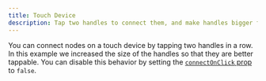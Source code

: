 ```yaml
---
title: Touch Device
description: Tap two handles to connect them, and make handles bigger for smaller devices
---
```



You can connect nodes on a touch device by tapping two handles in a row. In this example we increased the size of the handles so that they are better tappable. You can disable this behavior by setting the [`connectOnClick` prop](/api-reference/react-flow#interaction) to `false`.

<RemoteCodeViewer route="examples/interaction/touch-device" framework="react" />
